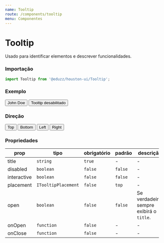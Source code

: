 ```yaml
---
name: Tooltip
route: /components/tooltip
menu: Componentes
---
```




# Tooltip

Usado para identificar elementos e descrever funcionalidades.

### Importação

```js
import Tooltip from '@eduzz/houston-ui/Tooltip';
```

### Exemplo

<Playground>
  <Row>
    <Column>
      <Tooltip title='Lorem ipsum dolor'>
        <Button>John Doe</Button>
      </Tooltip>
    </Column>
    <Column>
      <Tooltip title='Lorem ipsum dolor' disabled>
        <Button>Tooltip desabilitado</Button>
      </Tooltip>
    </Column>
  </Row>
</Playground>

### Direção

<Playground>
  <Row>
    <Column>
      <Tooltip title='Lorem ipsum dolor'>
        <Button>Top</Button>
      </Tooltip>
    </Column>
    <Column>
      <Tooltip title='Lorem ipsum dolor' placement='bottom'>
        <Button>Bottom</Button>
      </Tooltip>
    </Column>
    <Column>
      <Tooltip title='Lorem ipsum dolor' placement='left'>
        <Button>Left</Button>
      </Tooltip>
    </Column>
    <Column>
      <Tooltip title='Lorem ipsum dolor' placement='right'>
        <Button>Right</Button>
      </Tooltip>
    </Column>
  </Row>
</Playground>

### Propriedades

| prop        | tipo                | obrigatório | padrão  | descrição                                |
| ----------- | ------------------- | ----------- | ------- | ---------------------------------------- |
| title       | `string`            | `true`      | -       | -                                        |
| disabled    | `boolean`           | `false`     | `false` | -                                        |
| interactive | `boolean`           | `false`     | `false` | -                                        |
| placement   | `ITooltipPlacement` | `false`     | `top`   | -                                        |
| open        | `boolean`           | `false`     | `false` | Se verdadeiro, sempre exibirá o `title`. |
| onOpen      | `function`          | `false`     | -       | -                                        |
| onClose     | `function`          | `false`     | -       | -                                        |
